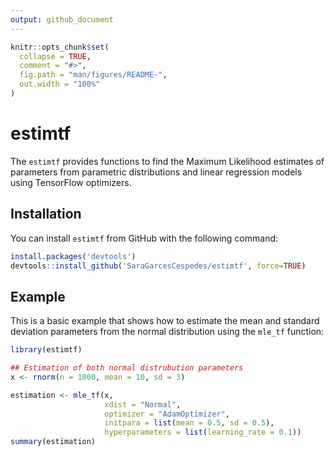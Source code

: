 ```yaml
---
output: github_document
---
```


<!-- README.md is generated from README.Rmd. Please edit that file -->

```r
knitr::opts_chunk$set(
  collapse = TRUE,
  comment = "#>",
  fig.path = "man/figures/README-",
  out.width = "100%"
)
```


# estimtf

The `estimtf` provides functions to find the Maximum Likelihood estimates of parameters from parametric distributions and linear regression models using TensorFlow optimizers.

## Installation

You can install `estimtf` from GitHub with the following command:

``` r
install.packages('devtools')
devtools::install_github('SaraGarcesCespedes/estimtf', force=TRUE) 
```

## Example

This is a basic example that shows how to estimate the mean and standard deviation parameters from the normal distribution using the `mle_tf` function:

```r
library(estimtf)

## Estimation of both normal distrubution parameters
x <- rnorm(n = 1000, mean = 10, sd = 3)

estimation <- mle_tf(x, 
                     xdist = "Normal", 
                     optimizer = "AdamOptimizer",
                     initpara = list(mean = 0.5, sd = 0.5),
                     hyperparameters = list(learning_rate = 0.1))
summary(estimation)
```

